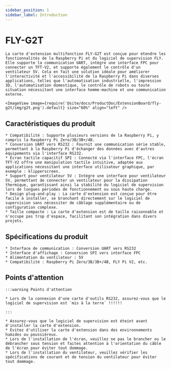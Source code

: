 ```yaml
---
sidebar_position: 1
sidebar_label: Introduction
---
```


# FLY-G2T

    La carte d'extension multifonction FLY-G2T est conçue pour étendre les fonctionnalités de la Raspberry Pi et du logiciel de supervision FLY. Elle supporte la communication UART, intègre une interface FPC pour connecter un TFT-V2, et supporte également le contrôle d'un ventilateur 5V. Cela en fait une solution idéale pour améliorer l'interactivité et l'accessibilité de la Raspberry Pi dans diverses applications, telles que l'automatisation industrielle, l'impression 3D, l'automatisation domestique, le contrôle de robots ou toute situation nécessitant une interface homme-machine et une communication externe.

    <ImageView image={require('@site/docs/ProductDoc/ExtensionBoard/fly-g2t/img/g2t.png').default} size="60%" align="left" />

## Caractéristiques du produit

    * Compatibilité : Supporte plusieurs versions de la Raspberry Pi, y compris la Raspberry Pi Zero/3B/3B+/4B.
    * Conversion UART vers RS232 : Fournit une communication série stable, permettant à la Raspberry Pi d'échanger des données avec d'autres équipements via l'interface RS232.
    * Écran tactile capacitif SPI : Connecté via l'interface FPC, l'écran TFT-V2 offre une manipulation tactile intuitive, adaptée aux applications nécessitant une interface utilisateur graphique, par exemple : klipperscreen.
    * Support pour ventilateur 5V : Intègre une interface pour ventilateur 5V, permettant de connecter un ventilateur pour la dissipation thermique, garantissant ainsi la stabilité du logiciel de supervision lors de longues périodes de fonctionnement ou sous haute charge.
    * Design plug-and-play : La carte d'extension est conçue pour être facile à installer, se branchant directement sur le logiciel de supervision sans nécessiter de câblage supplémentaire ou de configuration complexe.
    * Taille compacte : La carte d'extension est de taille raisonnable et n'occupe pas trop d'espace, facilitant son intégration dans divers projets.

## Spécifications du produit

    * Interface de communication : Conversion UART vers RS232
    * Interface d'affichage : Conversion SPI vers interface FPC
    * Alimentation du ventilateur : 5V
    * Compatibilité : Raspberry Pi Zero/3B/3B+/4B, FLY Pi V2, etc.

## Points d'attention

    :::warning Points d'attention

    * Lors de la connexion d'une carte d'outils RS232, assurez-vous que le logiciel de supervision est `mis à la terre` !!!!!!

    :::

    * Assurez-vous que le logiciel de supervision est éteint avant d'installer la carte d'extension.
    * Évitez d'utiliser la carte d'extension dans des environnements humides ou poussiéreux.
    * Lors de l'installation de l'écran, veuillez ne pas le brancher ou le débrancher sous tension et faites attention à l'orientation du câble de l'écran pour éviter tout dommage.
    * Lors de l'installation du ventilateur, veuillez vérifier les spécifications de courant et de tension du ventilateur pour éviter tout dommage.